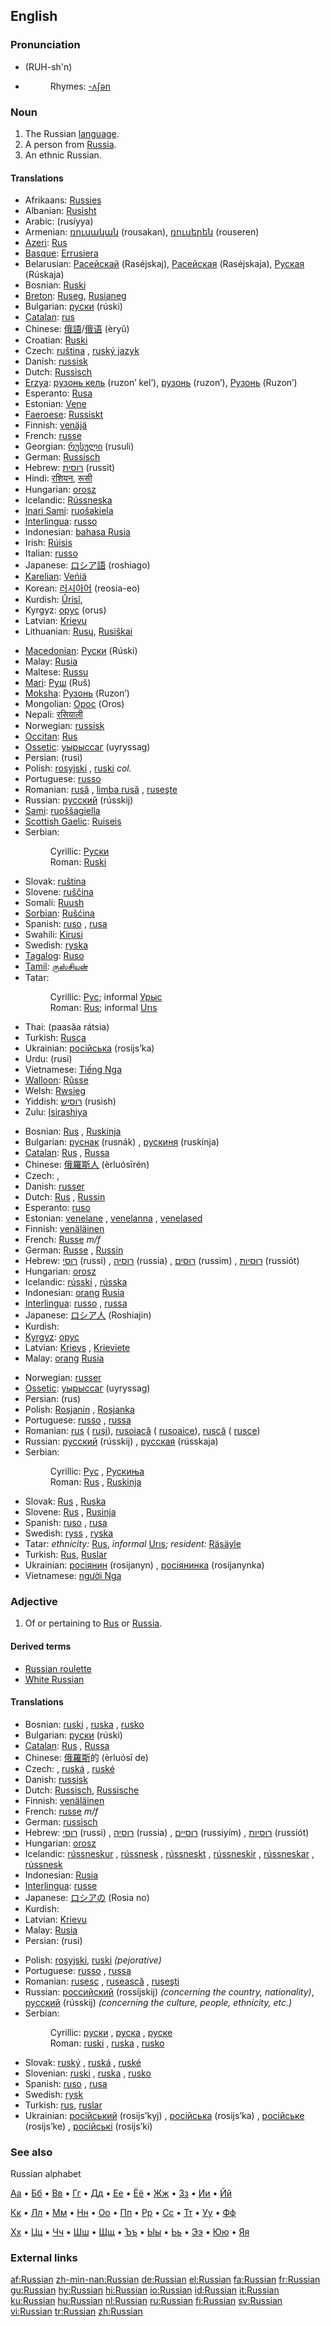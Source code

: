 {{interwiktionary|code=ru}}
{{wikipedia}}
==English==

===Pronunciation===
* {{IPA|/'rʌʃ(ə)n/}}  (RUH-sh'n)
* {{audio|en-us-Russian.ogg|Audio (US)}}
*:Rhymes: [[Rhymes:English:-ʌʃən|-ʌʃən]]

===Noun===
{{en-noun}}

# The Russian [[language]].
# A person from [[Russia]].
# An ethnic Russian.

====Translations====
{{trans-top|the Russian language}}
*Afrikaans: [[Russies]]
*Albanian: [[Rusisht]]
*Arabic: {{ARchar|[[روسية]]}} (rusíyya) {{f}}
*Armenian: [[ռուսական]] (rousakan), [[ռուսերեն]] (rouseren)
*[[Azeri]]: [[Rus]]
*[[Basque]]: [[Errusiera]]
*Belarusian: [[Расейскай]] (Raséjskaj), [[Расейская]] (Raséjskaja), [[Руская]] (Rúskaja)
*Bosnian: [[Ruski]] {{m}}
*[[Breton]]: [[Ruseg]], [[Rusianeg]]
*Bulgarian: [[руски]] (rúski) {{m}}
*[[Catalan]]: [[rus]] {{m}}
*Chinese: [[俄語]]/[[俄语]] (èryǔ)
*Croatian: [[Ruski]] {{m}}
*Czech: [[ruština]] {{f}}, [[ruský jazyk]] {{m}}
*Danish: [[russisk]]
*Dutch: [[Russisch]]
*[[Erzya]]: [[рузонь кель]] (ruzon’ kel’), [[рузонь]] (ruzon’), [[Рузонь]] (Ruzon’)
*Esperanto: [[Rusa]]
*Estonian: [[Vene]]
*[[Faeroese]]: [[Russiskt]]
*Finnish: [[venäjä]]
*French: [[russe]] {{m}}
*Georgian: [[რუსული]] (rusuli)
*German: [[Russisch]] {{n}}
*Hebrew: [[רוסית]] (russit)
*Hindi: [[रशियन]], [[रूसी]] <!--Transliteration needed.-->
*Hungarian: [[orosz]]
*Icelandic: [[Rússneska]]
*[[Inari Sami]]: [[ruošakiela]]
*[[Interlingua]]: [[russo]]
*Indonesian: [[bahasa Rusia]]
*Irish: [[Rúisis]]
*Italian: [[russo]]
*Japanese: [[ロシア語]] (roshiago)
*[[Karelian]]: [[Veńiä]]
*Korean: [[러시아어]] (reosia-eo)
*Kurdish: [[Ûrisî]], {{KUchar|[[ڕوسی]]}}
*Kyrgyz: [[орус]] (orus)
*Latvian: [[Krievu]]
*Lithuanian: [[Rusų]], [[Rusiškai]]
{{trans-mid}}
*[[Macedonian]]: [[Руски]] (Rúski)
*Malay: [[Rusia]]
*Maltese: [[Russu]]
*[[Mari]]: [[Руш]] (Ruš)
*[[Moksha]]: [[Рузонь]] (Ruzon’)
*Mongolian: [[Орос]] (Oros)
*Nepali: [[रसियाली]]
*Norwegian: [[russisk]]
*[[Occitan]]: [[Rus]]
*[[Ossetic]]: [[уырыссаг]] (uyryssag)
*Persian: {{FAchar|[[روسی]]}} (rusi)
*Polish: [[rosyjski]] {{m}}, [[ruski]] {{m}} ''col.''
*Portuguese: [[russo]] {{m}}
*Romanian: [[rusă]] {{f}}, [[limba rusă]] {{f}}, [[ruseşte]] {{italbrac|adverbial}}
*Russian: [[русский]] (rússkij) {{m}}
*[[Sami]]: [[ruoššagiella]]
*[[Scottish Gaelic]]: [[Ruiseis]] {{f}}
*Serbian:
*:Cyrillic: [[Руски]] {{m}}
*:Roman: [[Ruski]] {{m}}
*Slovak: [[ruština]] {{f}}
*Slovene: [[ruščina]] {{f}}
*Somali: [[Ruush]]
*[[Sorbian]]: [[Rušćina]]
*Spanish: [[ruso]] {{m}} , [[rusa]] {{f}}
*Swahili: [[Kirusi]]
*Swedish: [[ryska]]
*[[Tagalog]]: [[Ruso]]
*[[Tamil]]: [[ருஸ்சியன்]]
*Tatar:
*:Cyrillic: [[Рус]]; informal [[Урыс]]
*:Roman: [[Rus]]; informal [[Urıs]]
*Thai: {{THchar|[[ภาษารัสเซีย]]}} (paasăa rátsia)
*Turkish: [[Rusça]]
*Ukrainian: [[російська]] (rosijs’ka)
*Urdu: {{URchar|[[روسی]]}} (rusi)
*Vietnamese: [[Tiếng Nga]]
*[[Walloon]]: [[Rûsse]]
*Welsh: [[Rwsieg]]
*Yiddish: [[רוסיש]] (rusish)
*Zulu: [[Isirashiya]]
{{trans-bottom}}

{{trans-top|a person from Russia}}
*Bosnian: [[Rus]] {{m}}, [[Ruskinja]] {{f}}
*Bulgarian: [[руснак]] (rusnák) {{m}}, [[рускиня]] (ruskínja) {{f}}
*[[Catalan]]: [[Rus]] {{m}}, [[Russa]] {{f}}
*Chinese: [[俄羅斯人]] (èrluósīrén)
*Czech: {{t-|cs|Rus}} {{m}}, {{t|cs|Ruska}} {{f}}
*Danish: [[russer]]
*Dutch: [[Rus]] {{m}}, [[Russin]] {{f}}
*Esperanto: [[ruso]]
*Estonian: [[venelane]] {{m}}, [[venelanna]] {{f}}, [[venelased]] {{p}}
*Finnish: [[venäläinen]]
*French: [[Russe]] ''m/f''
*German: [[Russe]] {{m}}, [[Russin]] {{f}}
*Hebrew: [[רוסי]] (russi) {{m}}, [[רוסיה]] (russia) {{f}}, [[רוסים]] (russim) {{p}}, [[רוסיות]] (russiót) {{f}} {{p}}
*Hungarian: [[orosz]]
*Icelandic: [[rússki]] {{m}}, [[rússka]] {{f}}
*Indonesian: [[orang]] [[Rusia]]
*[[Interlingua]]: [[russo]] {{m}}, [[russa]] {{f}}
*Japanese: [[ロシア人]] (Roshiajin)
*Kurdish: {{KUchar|[[ڕوسی]]}}
*[[Kyrgyz]]: [[орус]]
*Latvian: [[Krievs]] {{m}}, [[Krieviete]] {{f}}
*Malay: [[orang]] [[Rusia]]
{{trans-mid}}
*Norwegian: [[russer]]
*[[Ossetic]]: [[уырыссаг]] (uyryssag)
*Persian: {{FAchar|[[روس]]}} (rus)
*Polish: [[Rosjanin]] {{m}}, [[Rosjanka]] {{f}}
*Portuguese: [[russo]] {{m}}, [[russa]] {{f}}
*Romanian: [[rus]] {{m}} ({{p}} [[ruşi]]), [[rusoiacă]] {{f}} ({{p}} [[rusoaice]]), [[ruscă]] {{f}} ({{p}} [[rusce]])
*Russian: [[русский]] (rússkij) {{m}}, [[русская]] (rússkaja) {{f}}
*Serbian:
*:Cyrillic: [[Рус]] {{m}}, [[Рускиња]] {{f}}
*:Roman: [[Rus]] {{m}}, [[Ruskinja]] {{f}}
*Slovak: [[Rus]] {{m}}, [[Ruska]] {{f}}
*Slovene: [[Rus]] {{m}}, [[Rusinja]] {{f}}
*Spanish: [[ruso]] {{m}}, [[rusa]] {{f}}
*Swedish: [[ryss]] {{m}}, [[ryska]] {{f}}
*Tatar: ''ethnicity:'' [[Rus]], ''informal'' [[Urıs]]; ''resident:'' [[Räsäyle]]
*Turkish: [[Rus]], [[Ruslar]] {{p}}
*Ukrainian: [[росіянин]] (rosijanyn) {{m}}, [[росіянинка]] (rosijanynka) {{f}}
*Vietnamese: [[người Nga]]
{{trans-bottom}}

===Adjective===
{{en-adj}}

# Of or pertaining to [[Rus]] or [[Russia]].

====Derived terms====
*[[Russian roulette]]
*[[White Russian]]

====Translations====
{{top}}
*Bosnian: [[ruski]] {{m}}, [[ruska]] {{f}}, [[rusko]] {{n}}
*Bulgarian: [[руски]] (rúski) {{m}}
*[[Catalan]]: [[Rus]] {{m}}, [[Russa]] {{f}}
*Chinese: [[俄羅斯]]的 (èrluósī de)
*Czech: {{t|cs|ruský}} {{m}}, [[ruská]] {{f}}, [[ruské]] {{n}}
*Danish: [[russisk]]
*Dutch: [[Russisch]], [[Russische]]
*Finnish: [[venäläinen]]
*French: [[russe]] ''m/f''
*German: [[russisch]]
*Hebrew: [[רוסי]] (russi) {{m}}, [[רוסיה]] (russia) {{f}}, [[רוסיים]] (russiyím) {{p}}, [[רוסיות]] (russiót) {{f}} {{p}}
*Hungarian: [[orosz]]
*Icelandic: [[rússneskur]] {{m}}, [[rússnesk]] {{f}}, [[rússneskt]] {{n}}, [[rússneskir]] {{m}} {{p}}, [[rússneskar]] {{f}} {{p}}, [[rússnesk]] {{n}} {{p}}
*Indonesian: [[Rusia]]
*[[Interlingua]]: [[russe]]
*Japanese: [[ロシア]]の (Rosia no)
*Kurdish: {{KUchar|[[ڕوسی]]}}
*Latvian: [[Krievu]]
*Malay: [[Rusia]]
*Persian: {{FAchar|[[روسی]]}} (rusi)
{{mid}}
*Polish: [[rosyjski]], [[ruski]] ''(pejorative)''
*Portuguese: [[russo]] {{m}}, [[russa]] {{f}}
*Romanian: [[rusesc]] {{m}}, [[rusească]] {{f}}, [[ruseşti]] {{p}}
*Russian: [[российский]] (rossíjskij) {{m}} ''(concerning the country, nationality)'', [[русский]] (rússkij) {{m}} ''(concerning the culture, people, ethnicity, etc.)''
*Serbian:
*:Cyrillic: [[руски]] {{m}}, [[руска]] {{f}}, [[руске]] {{n}}
*:Roman: [[ruski]] {{m}}, [[ruska]] {{f}}, [[rusko]] {{n}}
*Slovak: [[ruský]] {{m}}, [[ruská]] {{f}}, [[ruské]] {{n}}
*Slovenian: [[ruski]] {{m}}, [[ruska]] {{f}}, [[rusko]] {{n}}
*Spanish: [[ruso]] {{m}}, [[rusa]] {{f}}
*Swedish: [[rysk]]
*Turkish: [[rus]], [[ruslar]] {{p}}
*Ukrainian: [[російський]] (rosijs’kyj) {{m}}, [[російська]] (rosijs’ka) {{f}}, [[російське]] (rosijs’ke) {{n}}, [[російські]] (rosijs’ki) {{p}}
{{bottom}}

===See also===
;Russian alphabet
[[Index:Russian/а|Аа]] • [[Index:Russian/б|Бб]] • [[Index:Russian/в|Вв]] • [[Index:Russian/г|Гг]] • [[Index:Russian/д|Дд]] • [[Index:Russian/е|Ее]] • [[Index:Russian/ё|Ёё]] • [[Index:Russian/ж|Жж]] • [[Index:Russian/з|Зз]] • [[Index:Russian/и|Ии]] • [[Index:Russian/й|Йй]]

[[Index:Russian/к|Кк]] • [[Index:Russian/л|Лл]] • [[Index:Russian/м|Мм]] • [[Index:Russian/н|Нн]] • [[Index:Russian/о|Оо]] • [[Index:Russian/п|Пп]] • [[Index:Russian/р|Рр]] • [[Index:Russian/с|Сс]] • [[Index:Russian/т|Тт]] • [[Index:Russian/у|Уу]] • [[Index:Russian/ф|Фф]]

[[Index:Russian/х|Хх]] • [[Index:Russian/ц|Цц]] • [[Index:Russian/ч|Чч]] • [[Index:Russian/ш|Шш]] • [[Index:Russian/щ|Щщ]] • [[Index:Russian/ъ|Ъъ]] • [[Index:Russian/ы|Ыы]] • [[Index:Russian/ь|Ьь]] • [[Index:Russian/э|Ээ]] • [[Index:Russian/ю|Юю]] • [[Index:Russian/я|Яя]]

===External links===
{{ethnologue|code=rus}}

[[af:Russian]]
[[zh-min-nan:Russian]]
[[de:Russian]]
[[el:Russian]]
[[fa:Russian]]
[[fr:Russian]]
[[gu:Russian]]
[[hy:Russian]]
[[hi:Russian]]
[[io:Russian]]
[[id:Russian]]
[[it:Russian]]
[[ku:Russian]]
[[hu:Russian]]
[[nl:Russian]]
[[ru:Russian]]
[[fi:Russian]]
[[sv:Russian]]
[[vi:Russian]]
[[tr:Russian]]
[[zh:Russian]]